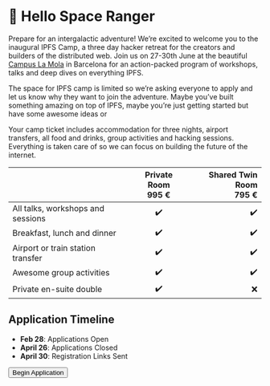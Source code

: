 


# 👋 Hello Space Ranger

<div className="mw7">

Prepare for an intergalactic adventure! We’re excited to welcome you to the inaugural IPFS Camp, a three day hacker retreat for the creators and builders of the distributed web. Join us on 27-30th June at the beautiful [Campus La Mola](https://www.chateauform.com/en/house/campus-la-mola/) in Barcelona for an action-packed program of workshops, talks and deep dives on everything IPFS.

The space for IPFS camp is limited so we’re asking everyone to apply and let us know why they want to join the adventure. Maybe you’ve built something amazing on top of IPFS, maybe you’re just getting started but have some awesome ideas or

Your camp ticket includes accommodation for three nights, airport transfers, all food and drinks, group activities and hacking sessions. Everything is taken care of so we can focus on building the future of the internet.

</div>

<div className="features pv4">

|                                   | Private Room <br/><span className="primary3 f3">995 €</span> | Shared Twin Room <br/><span className="primary3 f3">795 €</span> |
| --------------------------------- | :----------------------------------------------------------: | ---------------------------------------------------------------: |
| All talks, workshops and sessions |                              ✔️                              |                                                               ✔️ |
| Breakfast, lunch and dinner       |                              ✔️                              |                                                               ✔️ |
| Airport or train station transfer |                              ✔️                              |                                                               ✔️ |
| Awesome group activities          |                              ✔️                              |                                                               ✔️ |
| Private en-suite double           |                              ✔️                              |                                                               ❌ |

</div>

## Application Timeline

- **Feb 28**: Applications Open
- **April 26**: Applications Closed
- **April 30**: Registration Links Sent

<p className="pv2 dib">
  <Button size="large" href="https://goo.gl/forms/GmzwgMzfR0RUpfs13">
    Begin Application
  </Button>
</p>

